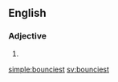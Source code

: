 ==English==

===Adjective===
{{head|en}}

# {{en-superlative of|bouncy}}

[[simple:bounciest]]
[[sv:bounciest]]